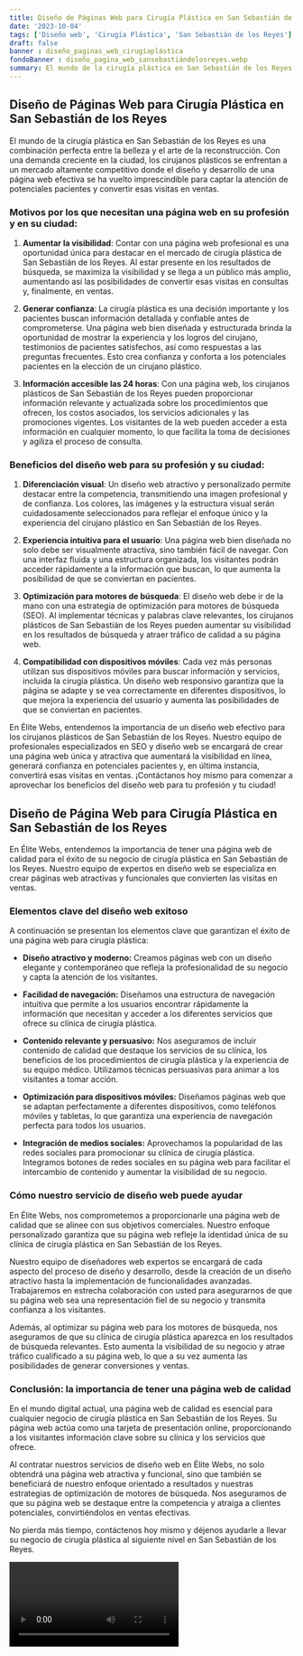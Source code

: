 ```yaml
---
title: Diseño de Páginas Web para Cirugía Plástica en San Sebastián de los Reyes
date: '2023-10-04'
tags: ['Diseño web', 'Cirugía Plástica', 'San Sebastián de los Reyes']
draft: false
banner : diseño_paginas_web_cirugíaplástica
fondoBanner : diseño_pagina_web_sansebastiándelosreyes.webp
summary: El mundo de la cirugía plástica en San Sebastián de los Reyes es una combinación perfecta entre la belleza y el arte de la reconstrucción. Con una demanda creciente en la ciudad, los cirujanos plásticos se enfrentan a un mercado altamente competitivo donde el diseño y desarrollo de una página web efectiva se ha vuelto imprescindible para captar la atención de potenciales pacientes y convertir esas visitas en ventas.
---
```


## Diseño de Páginas Web para Cirugía Plástica en San Sebastián de los Reyes

El mundo de la cirugía plástica en San Sebastián de los Reyes es una combinación perfecta entre la belleza y el arte de la reconstrucción. Con una demanda creciente en la ciudad, los cirujanos plásticos se enfrentan a un mercado altamente competitivo donde el diseño y desarrollo de una página web efectiva se ha vuelto imprescindible para captar la atención de potenciales pacientes y convertir esas visitas en ventas.

### Motivos por los que necesitan una página web en su profesión y en su ciudad:

1. **Aumentar la visibilidad**: Contar con una página web profesional es una oportunidad única para destacar en el mercado de cirugía plástica de San Sebastián de los Reyes. Al estar presente en los resultados de búsqueda, se maximiza la visibilidad y se llega a un público más amplio, aumentando así las posibilidades de convertir esas visitas en consultas y, finalmente, en ventas.

2. **Generar confianza**: La cirugía plástica es una decisión importante y los pacientes buscan información detallada y confiable antes de comprometerse. Una página web bien diseñada y estructurada brinda la oportunidad de mostrar la experiencia y los logros del cirujano, testimonios de pacientes satisfechos, así como respuestas a las preguntas frecuentes. Esto crea confianza y conforta a los potenciales pacientes en la elección de un cirujano plástico.

3. **Información accesible las 24 horas**: Con una página web, los cirujanos plásticos de San Sebastián de los Reyes pueden proporcionar información relevante y actualizada sobre los procedimientos que ofrecen, los costos asociados, los servicios adicionales y las promociones vigentes. Los visitantes de la web pueden acceder a esta información en cualquier momento, lo que facilita la toma de decisiones y agiliza el proceso de consulta.

### Beneficios del diseño web para su profesión y su ciudad:

1. **Diferenciación visual**: Un diseño web atractivo y personalizado permite destacar entre la competencia, transmitiendo una imagen profesional y de confianza. Los colores, las imágenes y la estructura visual serán cuidadosamente seleccionados para reflejar el enfoque único y la experiencia del cirujano plástico en San Sebastián de los Reyes.

2. **Experiencia intuitiva para el usuario**: Una página web bien diseñada no solo debe ser visualmente atractiva, sino también fácil de navegar. Con una interfaz fluida y una estructura organizada, los visitantes podrán acceder rápidamente a la información que buscan, lo que aumenta la posibilidad de que se conviertan en pacientes.

3. **Optimización para motores de búsqueda**: El diseño web debe ir de la mano con una estrategia de optimización para motores de búsqueda (SEO). Al implementar técnicas y palabras clave relevantes, los cirujanos plásticos de San Sebastián de los Reyes pueden aumentar su visibilidad en los resultados de búsqueda y atraer tráfico de calidad a su página web.

4. **Compatibilidad con dispositivos móviles**: Cada vez más personas utilizan sus dispositivos móviles para buscar información y servicios, incluida la cirugía plástica. Un diseño web responsivo garantiza que la página se adapte y se vea correctamente en diferentes dispositivos, lo que mejora la experiencia del usuario y aumenta las posibilidades de que se conviertan en pacientes.

En Élite Webs, entendemos la importancia de un diseño web efectivo para los cirujanos plásticos de San Sebastián de los Reyes. Nuestro equipo de profesionales especializados en SEO y diseño web se encargará de crear una página web única y atractiva que aumentará la visibilidad en línea, generará confianza en potenciales pacientes y, en última instancia, convertirá esas visitas en ventas. ¡Contáctanos hoy mismo para comenzar a aprovechar los beneficios del diseño web para tu profesión y tu ciudad!

<GifSeo />

<Cta />

## Diseño de Página Web para Cirugía Plástica en San Sebastián de los Reyes

En Élite Webs, entendemos la importancia de tener una página web de calidad para el éxito de su negocio de cirugía plástica en San Sebastián de los Reyes. Nuestro equipo de expertos en diseño web se especializa en crear páginas web atractivas y funcionales que convierten las visitas en ventas.

### Elementos clave del diseño web exitoso

A continuación se presentan los elementos clave que garantizan el éxito de una página web para cirugía plástica:

- **Diseño atractivo y moderno:** Creamos páginas web con un diseño elegante y contemporáneo que refleja la profesionalidad de su negocio y capta la atención de los visitantes.

- **Facilidad de navegación:** Diseñamos una estructura de navegación intuitiva que permite a los usuarios encontrar rápidamente la información que necesitan y acceder a los diferentes servicios que ofrece su clínica de cirugía plástica.

- **Contenido relevante y persuasivo:** Nos aseguramos de incluir contenido de calidad que destaque los servicios de su clínica, los beneficios de los procedimientos de cirugía plástica y la experiencia de su equipo médico. Utilizamos técnicas persuasivas para animar a los visitantes a tomar acción.

- **Optimización para dispositivos móviles:** Diseñamos páginas web que se adaptan perfectamente a diferentes dispositivos, como teléfonos móviles y tabletas, lo que garantiza una experiencia de navegación perfecta para todos los usuarios.

- **Integración de medios sociales:** Aprovechamos la popularidad de las redes sociales para promocionar su clínica de cirugía plástica. Integramos botones de redes sociales en su página web para facilitar el intercambio de contenido y aumentar la visibilidad de su negocio.

### Cómo nuestro servicio de diseño web puede ayudar

En Élite Webs, nos comprometemos a proporcionarle una página web de calidad que se alinee con sus objetivos comerciales. Nuestro enfoque personalizado garantiza que su página web refleje la identidad única de su clínica de cirugía plástica en San Sebastián de los Reyes.

Nuestro equipo de diseñadores web expertos se encargará de cada aspecto del proceso de diseño y desarrollo, desde la creación de un diseño atractivo hasta la implementación de funcionalidades avanzadas. Trabajaremos en estrecha colaboración con usted para asegurarnos de que su página web sea una representación fiel de su negocio y transmita confianza a los visitantes.

Además, al optimizar su página web para los motores de búsqueda, nos aseguramos de que su clínica de cirugía plástica aparezca en los resultados de búsqueda relevantes. Esto aumenta la visibilidad de su negocio y atrae tráfico cualificado a su página web, lo que a su vez aumenta las posibilidades de generar conversiones y ventas.

### Conclusión: la importancia de tener una página web de calidad

En el mundo digital actual, una página web de calidad es esencial para cualquier negocio de cirugía plástica en San Sebastián de los Reyes. Su página web actúa como una tarjeta de presentación online, proporcionando a los visitantes información clave sobre su clínica y los servicios que ofrece.

Al contratar nuestros servicios de diseño web en Élite Webs, no solo obtendrá una página web atractiva y funcional, sino que también se beneficiará de nuestro enfoque orientado a resultados y nuestras estrategias de optimización de motores de búsqueda. Nos aseguramos de que su página web se destaque entre la competencia y atraiga a clientes potenciales, convirtiéndolos en ventas efectivas.

No pierda más tiempo, contáctenos hoy mismo y déjenos ayudarle a llevar su negocio de cirugía plástica al siguiente nivel en San Sebastián de los Reyes.

<Video />

<CtaBot job='Cirugía Plástica' city='San Sebastián de los Reyes'/>

<Gmaps query='San Sebastián de los Reyes+españa+maps' />